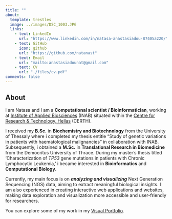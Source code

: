 ```yaml
---
title: ""
about:
  template: trestles 
  image: ../images/DSC_1003.JPG
  links:
    - text: LinkedIn
      url: "https://www.linkedin.com/in/natasa-anastasiadou-87405a220/"
    - text: GitHub
      icon: github
      url: "https://github.com/natanast"
    - text: Email
      url: "mailto:anastasiadounat@gmail.com"
    - text: CV
      url: "./files/cv.pdf"
comments: false
---
```


::: column-page
## About

I am Natasa and I am a **Computational scientist / Bioinformatician**, working at [Institute of Applied Biosciences](https://www.inab.certh.gr/) (INAB) situated within the [Centre for Research & Technology, Hellas](https://www.certh.gr/root.en.aspx) (CERTH).

I received my **B.Sc.** in **Biochemistry and Biotechnology** from the University of Thessaly where i completed my thesis entitle “Study of genetic variations in patients with haematological malignancies” in collaboration with INAB. Subsequently, i obtained a **M.Sc.** in **Translational Research in Biomedicine** from the Democritus University of Thrace. During my master’s thesis titled ‘Characterization of *TP53* gene mutations in patients with Chronic Lymphocytic Leukemia,’ i became interested in **Bioinformatics** and **Computational Biology**.

Currently, my main focus is on ***analyzing and visualizing*** Next Generation Sequencing (NGS) data, aiming to extract meaningful biological insights. I am also experienced in creating interactive web applications and websites, making data exploration and visualization more accessible and user-friendly for researchers.

You can explore some of my work in my [Visual Portfolio](https://natanast.github.io/qmd/visual_portfolio.html).
:::
